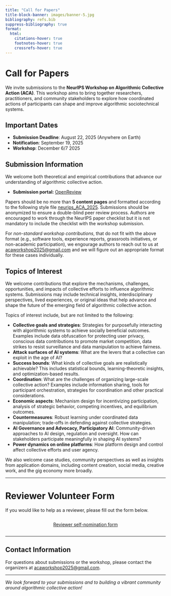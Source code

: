 ```yaml
---
title: "Call for Papers"
title-block-banner: images/banner-5.jpg
bibliography: refs.bib
suppress-bibliography: true
format:
  html:
    citations-hover: true
    footnotes-hover: true
    crossrefs-hover: true
---
```


# Call for Papers

We invite submissions to the **NeurIPS Workshop on Algorithmic Collective Action (ACA)**. This workshop aims to bring together researchers, practitioners, and community stakeholders to explore how coordinated actions of participants can shape and improve algorithmic sociotechnical systems.

## Important Dates

- **Submission Deadline**: August 22, 2025 (Anywhere on Earth)
- **Notification**: September 19, 2025
- **Workshop**: December 6/7 2025

## Submission Information

We welcome both theoretical and empirical contributions that advance our understanding of algorithmic collective action.

- **Submission portal:** [OpenReview](https://openreview.net/group?id=NeurIPS.cc/2025/Workshop/ACA#tab-your-consoles)

Papers should be no more than **5 content pages** and formatted according to the following style file [neurips_ACA_2025](https://drive.google.com/file/d/1kjpiXTdWP3ygUmEZ8ZnnyusyIl-P699T/view?usp=sharing). Submissions should be anonymized to ensure a double-blind peer review process. Authors are encouraged to work through the NeurIPS paper checklist but it is not mandatory to include the checklist with the workshop submission. 

For *non-standard workshop contributions*, that do not fit with the above format (e.g., software tools, experience reports, grassroots initiatives, or non-academic participation), we engourage authors to reach out to us at [acaworkshop2025@gmail.com](mailto:acaworkshop2025@gmail.com) and we will figure out an appropriate format for these cases individually.

## Topics of Interest

We welcome contributions that explore the mechanisms, challenges, opportunities, and impacts of collective efforts to influence algorithmic systems. Submissions may include technical insights, interdisciplinary perspectives, lived experiences, or original ideas that help advance and shape the future of the emerging field of algorithmic collective action.

Topics of interest include, but are not limited to the following:

- **Collective goals and strategies**: Strategies for purposefully interacting with algorithmic systems to achieve socially beneficial outcomes. Examples include data obfuscation for protecting user privacy, conscious data contributions to promote market competition, data strikes to resist surveillance and data manipulation to achieve fairness.
- **Attack surfaces of AI systems**: What are the levers that a collective can exploit in the age of AI? 
- **Success bounds**: What kinds of collective goals are realistically achievable? This includes statistical bounds, learning-theoretic insights, and optimization-based results.
- **Coordination**: What are the challenges of organizing large-scale collective action? Examples include information sharing, tools for participant orchestration, strategies for coordination and other practical considerations.
- **Economic aspects**: Mechanism design for incentivizing participation, analysis of strategic behavior, competing incentives, and equilibrium outcomes.
- **Countermeasures**: Robust learning under coordinated data manipulation; trade-offs in defending against collective strategies.
- **AI Governance and Advocacy, Participatory AI**: Community-driven approaches to AI design, regulation and oversight. How can stakeholders participate meaningfully in shaping AI systems?
- **Power dynamics on online platforms**: How platform design and control affect collective efforts and user agency.

We also welcome case studies, community perspectives as well as insights from application domains, including content creation, social media, creative work, and the gig economy more broadly. 

---

# Reviewer Volunteer Form

If you would like to help as a reviewer, please fill out the form below.  

<div style="text-align: center; margin-top: 2em; margin-bottom: 2em;">
  <a href="https://forms.gle/oXT3pzQAkzvuzgVq6" target="_blank" class="reviewer-form-btn">Reviewer self-nomination form</a>
</div>

---

## Contact Information

For questions about submissions or the workshop, please contact the organizers at [acaworkshop2025@gmail.com](mailto:acaworkshop2025@gmail.com).

---

*We look forward to your submissions and to building a vibrant community around algorithmic collective action!* 
